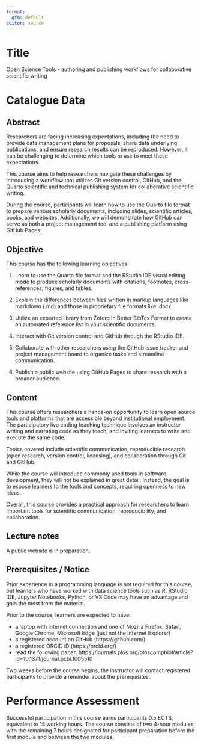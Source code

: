 ```yaml
---
format: 
  gfm: default
editor: source
---
```


# Title

Open Science Tools - authoring and publishing workflows for collaborative scientific writing

# Catalogue Data

## Abstract

Researchers are facing increasing expectations, including the need to provide data management plans for proposals, share data underlying publications, and ensure research results can be reproduced. However, it can be challenging to determine which tools to use to meet these expectations.

This course aims to help researchers navigate these challenges by introducing a workflow that utilizes Git version control, GitHub, and the Quarto scientific and technical publishing system for collaborative scientific writing.

During the course, participants will learn how to use the Quarto file format to prepare various scholarly documents, including slides, scientific articles, books, and websites. Additionally, we will demonstrate how GitHub can serve as both a project management tool and a publishing platform using GitHub Pages.

## Objective

This course has the following learning objectives

1. Learn to use the Quarto file format and the RStudio IDE visual editing mode to produce scholarly documents with citations, footnotes, cross-references, figures, and tables.

2. Explain the differences between files written in markup languages like markdown (.md) and those in proprietary file formats like .docx.

3. Utilize an exported library from Zotero in Better BibTex Format to create an automated reference list in your scientific documents.

4. Interact with Git version control and GitHub through the RStudio IDE.

5. Collaborate with other researchers using the GitHub issue tracker and project management board to organize tasks and streamline communication.

6. Publish a public website using GitHub Pages to share research with a broader audience.

## Content

This course offers researchers a hands-on opportunity to learn open source tools and platforms that are accessible beyond institutional employment. The participatory live coding teaching technique involves an instructor writing and narrating code as they teach, and inviting learners to write and execute the same code.

Topics covered include scientific communication, reproducible research (open research, version control, licensing), and collaboration through Git and GitHub.

While the course will introduce commonly used tools in software development, they will not be explained in great detail. Instead, the goal is to expose learners to the tools and concepts, requiring openness to new ideas.

Overall, this course provides a practical approach for researchers to learn important tools for scientific communication, reproducibility, and collaboration.

## Lecture notes

A public website is in preparation.

## Prerequisites / Notice

Prior experience in a programming language is not required for this course, but learners who have worked with data science tools such as R, RStudio IDE, Jupyter Notebooks, Python, or VS Code may have an advantage and gain the most from the material.

Prior to the course, learners are expected to have:

-   a laptop with internet connection and one of Mozilla Firefox, Safari, Google Chrome, Microsoft Edge (just not the Internet Explorer)
-   a registered account on GitHub (https://github.com/)
-   a registered ORCID iD (https://orcid.org/)
-   read the following paper: https://journals.plos.org/ploscompbiol/article?id=10.1371/journal.pcbi.1005510

Two weeks before the course begins, the instructor will contact registered participants to provide a reminder about the prerequisites.

# Performance Assessment

Successful participation in this course earns participants 0.5 ECTS, equivalent to 15 working hours. The course consists of two 4-hour modules, with the remaining 7 hours designated for participant preparation before the first module and between the two modules.